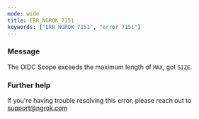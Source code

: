 ```yaml
---
mode: wide
title: ERR_NGROK_7151
keywords: ["ERR_NGROK_7151", "error 7151"]
---
```


### Message

The OIDC Scope exceeds the maximum length of `MAX`, got `SIZE`.

### Further help

If you're having trouble resolving this error, please reach out to [support@ngrok.com](mailto:support@ngrok.com?subject=Help%20with%20ERR_NGROK_7151)
